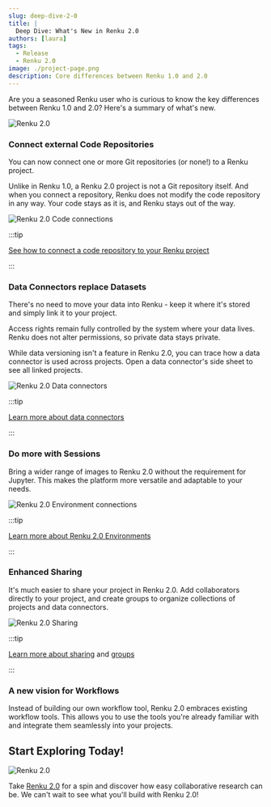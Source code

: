 ```yaml
---
slug: deep-dive-2-0
title: |
  Deep Dive: What's New in Renku 2.0
authors: [laura]
tags:
  - Release
  - Renku 2.0
image: ./project-page.png
description: Core differences between Renku 1.0 and 2.0
---
```


Are you a seasoned Renku user who is curious to know the key differences between Renku 1.0 and 2.0?
Here's a summary of what's new.

![Renku 2.0](./project-page.png)

<!-- truncate -->

### Connect external Code Repositories

You can now connect one or more Git repositories (or none!) to a Renku project.

Unlike in Renku 1.0, a Renku 2.0 project is not a Git repository itself. And when you connect a
repository, Renku does not modify the code repository in any way. Your code stays as it is, and
Renku stays out of the way.

![Renku 2.0 Code connections](./code.jpg)

:::tip

[See how to connect a code repository to your Renku
project](https://renku.notion.site/Code-repository-2bbc38797efe4ed1b5f6be16fd95b82e)

:::

### Data Connectors replace Datasets

There's no need to move your data into Renku - keep it where it's stored and simply link it to your
project.

Access rights remain fully controlled by the system where your data lives. Renku does not alter
permissions, so private data stays private.

While data versioning isn't a feature in Renku 2.0, you can trace how a data connector is used
across projects. Open a data connector's side sheet to see all linked projects.

![Renku 2.0 Data connectors](./data.jpg)

:::tip

[Learn more about data
connectors](https://renku.notion.site/Data-connector-3ae1e46fdb094cc48516a104457e5633)

:::

### Do more with Sessions

Bring a wider range of images to Renku 2.0 without the requirement for Jupyter. This makes the
platform more versatile and adaptable to your needs.

![Renku 2.0 Environment connections](./env.jpg)

:::tip

[Learn more about Renku 2.0
Environments](https://renku.notion.site/Environment-338f0b4e5fe04437a36dfa620a126304)

:::

### Enhanced Sharing

It's much easier to share your project in Renku 2.0. Add collaborators directly to your project, and
create groups to organize collections of projects and data connectors.

![Renku 2.0 Sharing](./sharing.jpg)

:::tip

[Learn more about
sharing](https://renku.notion.site/How-to-add-people-to-a-project-9026ada14bd7446cbd6a0a638a7eb5d1)
and [groups](https://renku.notion.site/How-to-create-a-group-bebe023733aa4ae39a5a164e56f487ac)

:::

### A new vision for Workflows

Instead of building our own workflow tool, Renku 2.0 embraces existing workflow tools. This allows
you to use the tools you're already familiar with and integrate them seamlessly into your projects.

## Start Exploring Today!

![Renku 2.0](./dark_banner_top.png)

Take [Renku 2.0](https://renkulab.io) for a spin and discover how easy collaborative research can
be. We can't wait to see what you'll build with Renku 2.0!
